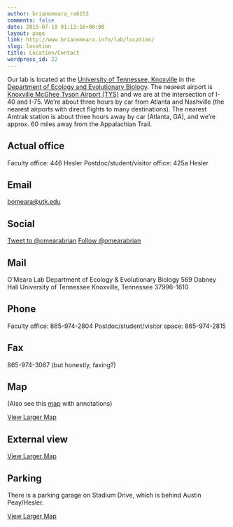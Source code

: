 ```yaml
---
author: brianomeara_ra6153
comments: false
date: 2015-07-18 01:13:16+00:00
layout: page
link: http://www.brianomeara.info/lab/location/
slug: location
title: Location/Contact
wordpress_id: 22
---
```


Our lab is located at the [University of Tennessee, Knoxville](http://www.utk.edu) in the [Department of Ecology and Evolutionary Biology](http://eeb.bio.utk.edu/). The nearest airport is [Knoxville McGhee Tyson Airport (TYS)](http://www.tys.org/) and we are at the intersection of I-40 and I-75. We're about three hours by car from Atlanta and Nashville (the nearest airports with direct flights to many destinations). The nearest Amtrak station is about three hours away by car (Atlanta, GA), and we're approx. 60 miles away from the Appalachian Trail.


## Actual office


Faculty office: 446 Hesler
Postdoc/student/visitor office: 425a Hesler


## Email


[bomeara@utk.edu](mailto:bomeara@utk.edu)


## Social


[Tweet to @omearabrian](https://twitter.com/intent/tweet?screen_name=omearabrian) [Follow @omearabrian](https://twitter.com/omearabrian)


## Mail


O'Meara Lab
Department of Ecology & Evolutionary Biology
569 Dabney Hall
University of Tennessee
Knoxville, Tennessee
37996-1610


## Phone


Faculty office: 865-974-2804
Postdoc/student/visitor space: 865-974-2815


## Fax


865-974-3067 (but honestly, faxing?)


## Map


(Also see this [map](http://goo.gl/maps/Xn1Z) with annotations)
  
[View Larger Map](http://maps.google.com/?ie=UTF8&hq=&ll=35.957305,-83.925751&spn=0.002171,0.00376&z=18&source=embed)


## External view


  
[View Larger Map](http://maps.google.com/maps?q=university+of+tennessee+knoxville&oe=utf-8&client=firefox-a&ie=UTF8&hl=en&hq=&hnear=University+of+Tennessee,+Knoxville,+Tennessee&layer=c&cbll=35.956945,-83.926478&panoid=UnCKNv_JSmSHfDhwQqzAhw&cbp=13,194.74,,0,-2.57&ll=35.950652,-83.926363&spn=0.021817,0.048237&z=14&source=embed)


## Parking


There is a parking garage on Stadium Drive, which is behind Austin Peay/Hesler.
  
[View Larger Map](http://maps.google.com/maps?f=q&source=embed&hl=en&geocode=&q=stadium+drive,+knoxville,+tn&sll=35.899582,-84.049481&sspn=0.016739,0.031757&ie=UTF8&hq=&hnear=Stadium+Dr,+Knoxville,+Knox,+Tennessee+37916&layer=c&cbll=35.956738,-83.927912&panoid=MlZtk5OY8WwXq1gW1TUGEw&cbp=11,210.93,,0,1.81&ll=35.956738,-83.927912&spn=0.000612,0.00302&z=18&iwloc=A)

